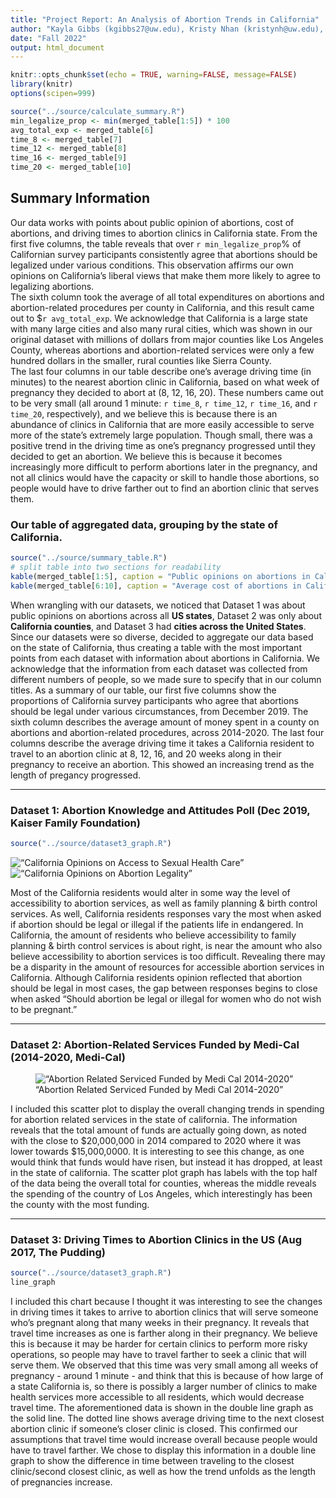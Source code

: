 ```yaml
---
title: "Project Report: An Analysis of Abortion Trends in California"
author: "Kayla Gibbs (kgibbs27@uw.edu), Kristy Nhan (kristynh@uw.edu), Elizabeth Luna-Santos (elunas1@uw.edu)"
date: "Fall 2022"
output: html_document
---
```


```r
knitr::opts_chunk$set(echo = TRUE, warning=FALSE, message=FALSE)
library(knitr)
options(scipen=999)
```


```r
source("../source/calculate_summary.R")
min_legalize_prop <- min(merged_table[1:5]) * 100
avg_total_exp <- merged_table[6]
time_8 <- merged_table[7]
time_12 <- merged_table[8]
time_16 <- merged_table[9]
time_20 <- merged_table[10]
```

## Summary Information
Our data works with points about public opinion of abortions, cost of abortions, and driving times to abortion clinics in California state. From the first five columns, the table reveals that over `r min_legalize_prop`% of Californian survey participants consistently agree that abortions should be legalized under various conditions. This observation affirms our own opinions on California's liberal views that make them more likely to agree to legalizing abortions. <br> The sixth column took the average of all total expenditures on abortions and abortion-related procedures per county in California, and this result came out to $`r avg_total_exp`. We acknowledge that California is a large state with many large cities and also many rural cities, which was shown in our original dataset with millions of dollars from major counties like Los Angeles County, whereas abortions and abortion-related services were only a few hundred dollars in the smaller, rural counties like Sierra County. <br> The last four columns in our table describe one's average driving time (in minutes) to the nearest abortion clinic in California, based on what week of pregnancy they decided to abort at (8, 12, 16, 20). These numbers came out to be very small (all around 1 minute: `r time_8`, `r time_12`, `r time_16`, and `r time_20`, respectively), and we believe this is because there is an abundance of clinics in California that are more easily accessible to serve more of the state's extremely large population. Though small, there was a positive trend in the driving time as one's pregnancy progressed until they decided to get an abortion. We believe this is because it becomes increasingly more difficult to perform abortions later in the pregnancy, and not all clinics would have the capacity or skill to handle those abortions, so people would have to drive farther out to find an abortion clinic that serves them. 


### Our table of aggregated data, grouping by the state of California.  
```r
source("../source/summary_table.R")
# split table into two sections for readability
kable(merged_table[1:5], caption = "Public opinions on abortions in California: proportions in favor of legalizing")
kable(merged_table[6:10], caption = "Average cost of abortions in California and average driving times to abortion clinics")
```
When wrangling with our datasets, we noticed that Dataset 1 was about public opinions on abortions across all **US states**, Dataset 2 was only about **California counties**, and Dataset 3 had **cities across the United States**. Since our datasets were so diverse, decided to aggregate our data based on the state of California, thus creating a table with the most important points from each dataset with information about abortions in California. We acknowledge that the information from each dataset was collected from different numbers of people, so we made sure to specify that in our column titles. As a summary of our table, our first five columns show the proportions of California survey participants who agree that abortions should be legal under various circumstances, from December 2019. The sixth column describes the average amount of money spent in a county on abortions and abortion-related procedures, across 2014-2020. The last four columns describe the average driving time it takes a California resident to travel to an abortion clinic at 8, 12, 16, and 20 weeks along in their pregnancy to receive an abortion. This showed an increasing trend as the length of pregancy progressed. 

---

### Dataset 1: Abortion Knowledge and Attitudes Poll (Dec 2019, Kaiser Family Foundation)
```r
source("../source/dataset3_graph.R")

```
!["California Opinions on Access to Sexual Health Care"](../docs/Rplot06.png)
!["California Opinions on Abortion Legality"](../docs/finalplot6.png)

Most of the California residents would alter in some way the level of accessibility to abortion services, as well as family planning & birth control services. As well, California residents responses vary the most when asked if abortion should be legal or illegal if the patients life in endangered. In California, the amount of residents who believe accessibility to family planning & birth control services is about right, is near the amount who also believe accessibility to abortion services is too difficult. Revealing there may be a disparity in the amount of resources for accessible abortion services in California. Although California residents opinion reflected that abortion should be legal in most cases, the gap between responses begins to close when asked “Should abortion be legal or illegal for women who do not wish to be pregnant.”

---

### Dataset 2: Abortion-Related Services Funded by Medi-Cal (2014-2020, Medi-Cal)
 
!["Abortion Related Serviced Funded by Medi Cal 2014-2020"](../docs/dataset2.jpg)

I included this scatter plot to display the overall changing trends in spending for abortion related services in the state of california. The information reveals that the total amount of funds are actually going down, as noted with the close to $20,000,000 in 2014 compared to 2020 where it was lower towards $15,000,0000. It is interesting to see this change, as one would think that funds would have risen, but instead it has dropped, at least in the state of california. 
The scatter plot graph has labels with the top half of the data being the overall total for counties, whereas the middle reveals the spending of the country of Los Angeles, which interestingly has been the county with the most funding. 
 
---
 
### Dataset 3: Driving Times to Abortion Clinics in the US (Aug 2017, The Pudding)
```r
source("../source/dataset3_graph.R")
line_graph
```
I included this chart because I thought it was interesting to see the changes in driving times it takes to arrive to abortion clinics that will serve someone who's pregnant along that many weeks in their pregnancy. It reveals that travel time increases as one is farther along in their pregnancy. We believe this is because it may be harder for certain clinics to perform more risky operations, so people may have to travel farther to seek a clinic that will serve them. We observed that this time was very small among all weeks of pregnancy - around 1 minute - and think that this is because of how large of a state California is, so there is possibly a larger number of clinics to make health services more accessible to all residents, which would decrease travel time. The aforementioned data is shown in the double line graph as the solid line. The dotted line shows average driving time to the next closest abortion clinic if someone's closer clinic is closed. This confirmed our assumptions that travel time would increase overall because people would have to travel farther. We chose to display this information in a double line graph to show the difference in time between traveling to the closest clinic/second closest clinic, as well as how the trend unfolds as the length of pregnancies increase. 
